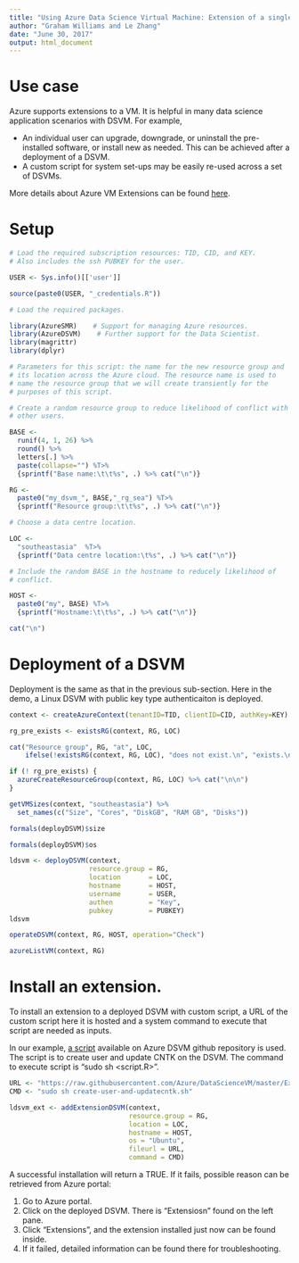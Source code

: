 ```yaml
---
title: "Using Azure Data Science Virtual Machine: Extension of a single DSVM"
author: "Graham Williams and Le Zhang"
date: "June 30, 2017"
output: html_document
---
```


# Use case

Azure supports extensions to a VM. It is helpful in many data science application
scenarios with DSVM. For example, 

* An individual user can upgrade, downgrade, or uninstall
the pre-installed software, or install new as needed. This can be achieved after a deployment of a DSVM. 
* A custom script for system set-ups may be easily re-used across a set of DSVMs. 

More details about Azure VM Extensions
can be found [here](https://docs.microsoft.com/en-us/azure/virtual-machines/windows/extensions-features).

# Setup

```r
# Load the required subscription resources: TID, CID, and KEY.
# Also includes the ssh PUBKEY for the user.

USER <- Sys.info()[['user']]

source(paste0(USER, "_credentials.R"))
```

```r
# Load the required packages.

library(AzureSMR)    # Support for managing Azure resources.
library(AzureDSVM)    # Further support for the Data Scientist.
library(magrittr)    
library(dplyr)
```

```r
# Parameters for this script: the name for the new resource group and
# its location across the Azure cloud. The resource name is used to
# name the resource group that we will create transiently for the
# purposes of this script.

# Create a random resource group to reduce likelihood of conflict with
# other users.

BASE <- 
  runif(4, 1, 26) %>%
  round() %>%
  letters[.] %>%
  paste(collapse="") %T>%
  {sprintf("Base name:\t\t%s", .) %>% cat("\n")}

RG <-
  paste0("my_dsvm_", BASE,"_rg_sea") %T>%
  {sprintf("Resource group:\t\t%s", .) %>% cat("\n")}

# Choose a data centre location.

LOC <-
  "southeastasia"  %T>%
  {sprintf("Data centre location:\t%s", .) %>% cat("\n")}

# Include the random BASE in the hostname to reducely likelihood of
# conflict.

HOST <-
  paste0("my", BASE) %T>%
  {sprintf("Hostname:\t\t%s", .) %>% cat("\n")}

cat("\n")
```

# Deployment of a DSVM

Deployment is the same as that in the previous sub-section. Here in the demo, a
Linux DSVM with public key type authenticaiton is deployed.

```r
context <- createAzureContext(tenantID=TID, clientID=CID, authKey=KEY)

rg_pre_exists <- existsRG(context, RG, LOC)

cat("Resource group", RG, "at", LOC,
    ifelse(!existsRG(context, RG, LOC), "does not exist.\n", "exists.\n"), "\n")
```

```r
if (! rg_pre_exists) {
  azureCreateResourceGroup(context, RG, LOC) %>% cat("\n\n")
}
```

```r
getVMSizes(context, "southeastasia") %>%
  set_names(c("Size", "Cores", "DiskGB", "RAM GB", "Disks"))

formals(deployDSVM)$size

formals(deployDSVM)$os
```

```r
ldsvm <- deployDSVM(context, 
                    resource.group = RG,
                    location       = LOC,
                    hostname       = HOST,
                    username       = USER,
                    authen         = "Key",
                    pubkey         = PUBKEY)
ldsvm

operateDSVM(context, RG, HOST, operation="Check")

azureListVM(context, RG)
```

# Install an extension.

To install an extension to a deployed DSVM with custom script, a URL of the custom
script here it is hosted and a system command to execute that script are needed
as inputs. 

In our example, [a script](https://github.com/Azure/DataScienceVM/blob/master/Extensions/General/create-user-and-updatecntk.sh) available on Azure DSVM github repository is used. The script is to create user and update CNTK on the DSVM. The
command to execute script is "sudo sh <script.R>". 

```r
URL <- "https://raw.githubusercontent.com/Azure/DataScienceVM/master/Extensions/General/create-user-and-updatecntk.sh"
CMD <- "sudo sh create-user-and-updatecntk.sh"

ldsvm_ext <- addExtensionDSVM(context, 
                              resource.group = RG, 
                              location = LOC, 
                              hostname = HOST,
                              os = "Ubuntu", 
                              fileurl = URL, 
                              command = CMD)
```

A successful installation will return a TRUE. If it fails, possible reason can be
retrieved from Azure portal:

1. Go to Azure portal.
2. Click on the deployed DSVM. There is "Extensiosn" found on the left pane. 
3. Click "Extensions", and the extension installed just now can be found inside. 
4. If it failed, detailed information can be found there for troubleshooting.
